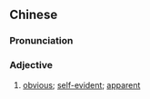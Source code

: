 ==Chinese==
{{zh-forms|s=显见}}

===Pronunciation===
{{zh-pron
|m=xiǎnjiàn
|c=hin2 gin3
|mn=qz,xm,zz:hián-kiàn
|cat=a
}}

===Adjective===
{{zh-adj}}

# [[obvious]]; [[self-evident]]; [[apparent]]